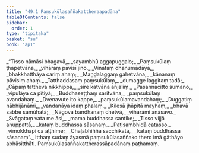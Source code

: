 ```yaml
---
title: "49.1 Paṃsukūlasaññakattheraapadāna"
tableOfContents: false
sidebar:
  order: 1
type: "tipitaka"
basket: "su"
book: "ap1"
---
```



<DynamicBreadcrumb />

<Division number="1" book="ap1">

<Paragraph number="6185" type="verses" book="ap1">
_“Tisso nāmāsi bhagavā,_  
_sayambhū aggapuggalo;_  
_Paṃsukūlaṃ ṭhapetvāna,_  
_vihāraṃ pāvisī jino._  

</Paragraph>

</Division>
<Division number="2" book="ap1">

<Paragraph number="6186" type="verses" book="ap1">
_Vinataṃ dhanumādāya,_  
_bhakkhatthāya cariṃ ahaṃ;_  
_Maṇḍalaggaṃ gahetvāna,_  
_kānanaṃ pāvisiṃ ahaṃ._  

</Paragraph>

</Division>
<Division number="3" book="ap1">

<Paragraph number="6187" type="verses" book="ap1">
_Tatthaddasaṃ paṃsukūlaṃ,_  
_dumagge laggitaṃ tadā;_  
_Cāpaṃ tattheva nikkhippa,_  
_sire katvāna añjaliṃ._  

</Paragraph>

</Division>
<Division number="4" book="ap1">

<Paragraph number="6188" type="verses" book="ap1">
_Pasannacitto sumano,_  
_vipulāya ca pītiyā;_  
_Buddhaseṭṭhaṃ saritvāna,_  
_paṃsukūlaṃ avandahaṃ._  

</Paragraph>

</Division>
<Division number="5" book="ap1">

<Paragraph number="6189" type="verses" book="ap1">
_Dvenavute ito kappe,_  
_paṃsukūlamavandahaṃ;_  
_Duggatiṃ nābhijānāmi,_  
_vandanāya idaṃ phalaṃ._  

</Paragraph>

</Division>
<Division number="6" book="ap1">

<Paragraph number="6190" type="verses" book="ap1">
_Kilesā jhāpitā mayhaṃ,_  
_bhavā sabbe samūhatā;_  
_Nāgova bandhanaṃ chetvā,_  
_viharāmi anāsavo._  

</Paragraph>

</Division>
<Division number="7" book="ap1">

<Paragraph number="6191" type="verses" book="ap1">
_Svāgataṃ vata me āsi,_  
_mama buddhassa santike;_  
_Tisso vijjā anuppattā,_  
_kataṃ buddhassa sāsanaṃ._  

</Paragraph>

</Division>
<Division number="8" book="ap1">

<Paragraph number="6192" type="verses" book="ap1">
_Paṭisambhidā catasso,_  
_vimokkhāpi ca aṭṭhime;_  
_Chaḷabhiññā sacchikatā,_  
_kataṃ buddhassa sāsanaṃ”._  

</Paragraph>

<Paragraph number="6193" book="ap1">
Itthaṃ sudaṃ āyasmā paṃsukūlasaññako thero imā gāthāyo abhāsitthāti.

</Paragraph>
</Division>

<Paragraph number="6194" type="center" book="ap1">
Paṃsukūlasaññakattherassāpadānaṃ paṭhamaṃ.
</Paragraph>